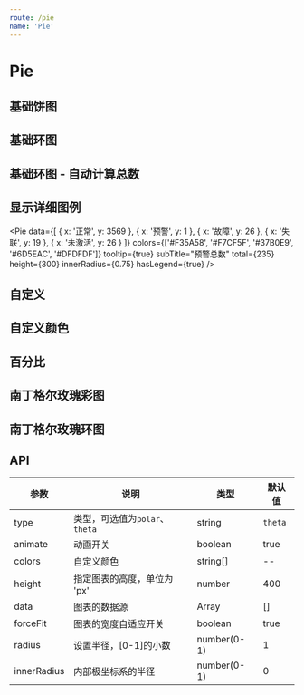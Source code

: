 ```yaml
---
route: /pie
name: 'Pie'
---
```


# Pie

## 基础饼图

<Playground>
  <Pie
    data={
      [
        { x: 'chrome', y: 20 },
        { x: 'IE', y: 20 },
        { x: 'Firefox', y: 20 }
      ]
    }
    tooltip={true}
    innerRadius={0}
  />
</Playground>


## 基础环图

<Playground>
  <Pie
    data={[
      { x: 'chrome', y: 20 },
      { x: 'IE', y: 20 },
      { x: 'Firefox', y: 20 }
    ]}
    tooltip={true}
    innerRadius={0.75}
    subTitle="总预警数"
    total={100}
    height={300}
  />
</Playground>

## 基础环图 - 自动计算总数

<Playground>
  <Pie
    data={[
      { x: 'chrome', y: 20 },
      { x: 'IE', y: 20 },
      { x: 'Firefox', y: 20 }
    ]}
    tooltip={true}
    innerRadius={0.75}
    subTitle="总预警数"
    autoTotal={true}
    height={300}
  />
</Playground>

## 显示详细图例

<Playground>
  <Pie
    data={[
      { x: '真实预警', y: 1 },
      { x: '安全隐患', y: 23 },
      { x: '测试/巡检', y: 15 },
      { x: '误报', y: 6 },
      { x: '未确认', y: 2 }
    ]}
    colors={['#F35A58', '#F7CF5F', '#37B0E9', '#6D5EAC', '#DFDFDF']}
    tooltip={true}
    subTitle="预警总数"
    total={235}
    height={300}
    innerRadius={0.75}
    hasLegend={true}
  />

  <Pie
    data={[
      { x: '正常', y: 3569 },
      { x: '预警', y: 1 },
      { x: '故障', y: 26 },
      { x: '失联', y: 19 },
      { x: '未激活', y: 26 }
    ]}
    colors={['#F35A58', '#F7CF5F', '#37B0E9', '#6D5EAC', '#DFDFDF']}
    tooltip={true}
    subTitle="预警总数"
    total={235}
    height={300}
    innerRadius={0.75}
    hasLegend={true}
  />
</Playground>

## 自定义

<Playground>
  <Pie
    data={
      [
        { x: '常住', y: 4990 },
        { x: '外来', y: 110 }
      ]
    }
    innerRadius={0.75}
    total={5100}
    legend={{
      visible: true
    }}
    subTitle="出入总人数"
    colors={['#6D5EAC', '#DFDFDF', '#F35A58']}
    tooltip={true}
    height={300}
  />
</Playground>


## 自定义颜色

<Playground>
  <Pie
    data={
      [
        { x: 'chrome', y: 20 },
        { x: 'IE', y: 20 },
        { x: 'Firefox', y: 20 }
      ]
    }
    colors={['#6D5EAC', '#DFDFDF', '#F35A58']}
    tooltip={true}
  />
</Playground>

## 百分比

<Playground>
  <Pie percent={60} />
</Playground>


## 南丁格尔玫瑰彩图

<Playground>
  <Pie
    data={
      [
        { x: "2001", y: 41.8 },
        { x: "2002", y: 38 },
        { x: "2003", y: 33.7 },
        { x: "2004", y: 30 },
        { x: "2005", y: 25.8 },
        { x: "2006", y: 31.7 },
        { x: "2007", y: 33 },
        { x: "2008", y: 46 },
        { x: "2009", y: 38.3 },
      ]
    }
    tooltip={true}
    type="polar"
  />
</Playground>

## 南丁格尔玫瑰环图

<Playground>
  <Pie
    data={
      [
        { x: "2001", y: 41.8 },
        { x: "2002", y: 38 },
        { x: "2003", y: 33.7 },
        { x: "2004", y: 30 },
        { x: "2005", y: 25.8 },
        { x: "2006", y: 31.7 },
        { x: "2007", y: 33 },
        { x: "2008", y: 46 },
        { x: "2009", y: 38.3 },
      ]
    }
    innerRadius={0.2}
    tooltip={true}
    type="polar"
  />
</Playground>

## API

|参数|说明|类型|默认值|
|--|--|--|--|
|type|类型，可选值为`polar`、`theta`| string |`theta`|
|animate|动画开关|boolean|true|
|colors|自定义颜色|string[]|--|
|height|指定图表的高度，单位为 'px'|number|400|
|data|图表的数据源|Array|[]|
|forceFit|图表的宽度自适应开关|boolean|true|
|radius|设置半径，[0-1]的小数|number(0-1)|1|
|innerRadius|内部极坐标系的半径|number(0-1)|0|
